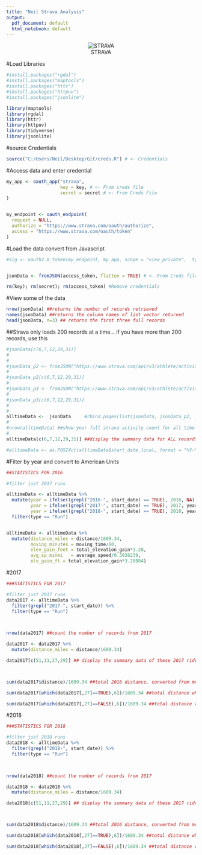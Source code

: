 ```yaml
---
title: "Neil Strava Analysis"
output:
  pdf_document: default
  html_notebook: default
---
```

<center>
![STRAVA](http://www.thesmugglersportive.co.uk/wp-content/uploads/2016/03/Strava-Logo.png)
</center>

#Load Libraries 
```r
#install.packages("rgdal")
#install.packages("maptools")
#install.packages("httr")
#install.packages("httpuv")
#install.packages("jsonlite")

library(maptools)
library(rgdal)   
library(httr)
library(httpuv)
library(tidyverse)
library(jsonlite)
```


#source Credentials

```r
source("C:/Users/Neil/Desktop/Git/creds.R") # <- Credentials
```

#Access data and enter credential
```r

my_app <- oauth_app("strava",
                    key = key, # <- From creds file
                    secret = secret # <- From Creds File
)


my_endpoint <- oauth_endpoint(
  request = NULL,
  authorize = "https://www.strava.com/oauth/authorize",
  access = "https://www.strava.com/oauth/token"
)

```

#Load the data convert from Javascript
```r
#sig <- oauth2.0_token(my_endpoint, my_app, scope = "view_private",  type = NULL, use_oob = FALSE, as_header = FALSE,   use_basic_auth = FALSE, cache = FALSE)


jsonData <- fromJSON(access_token, flatten = TRUE) # <- From Creds file

rm(key); rm(secret); rm(access_token) #Remove credentials

```


#View some of the data
```r
nrow(jsonData) ##returns the number of records retrieved
names(jsonData) ##returns the column names of list vector returned
head(jsonData, n=3) ## returns the first three full records
```

##Strava only loads 200 records at a time... if you have more than 200 records, use this
```r
#jsonData[c(6,7,12,29,31)]
#
#
#jsonData_p2 <- fromJSON("https://www.strava.com/api/v3/athlete/activities?access_token=5017dd6afa6bfab93bf3cef07961193961a5cdf1&per_page=200&page=2", flatten = TRUE)
#
#jsonData_p2[c(6,7,12,29,31)]
#
#jsonData_p3 <- fromJSON("https://www.strava.com/api/v3/athlete/activities?access_token=5017dd6afa6bfab93bf3cef07961193961a5cdf1&per_page=200&page=3", flatten = TRUE)
#
#jsonData_p3[c(6,7,12,29,31)]
#
#
alltimeData <-  jsonData     #rbind.pages(list(jsonData, jsonData_p2, jsonData_p3)) ##combines the three list vectors into one
#
#nrow(alltimeData) ##show your full strava activity count for all time
#
alltimeData[c(6,7,12,29,31)] ##display the summary data for ALL records

#alltimeData <- as.POSIXct(alltimeData$start_date_local, format = "%Y-%m-%dT%TZ") #convert from character to date


```

#Filter by year and convert to American Units
```r

##STATISTICS FOR 2016

#filter just 2017 runs

alltimeData <- alltimeData %>% 
  mutate(year = ifelse((grepl("2016-", start_date) == TRUE), 2016, NA),
         year = ifelse((grepl("2017-", start_date) == TRUE), 2017, year),
         year = ifelse((grepl("2018-", start_date) == TRUE), 2018, year))  %>% 
  filter(type == "Run")


alltimeData <- alltimeData %>% 
  mutate(distance_miles = distance/1609.34,
         moving_minutes = moving_time/60,
         elev_gain_feet = total_elevation_gain*3.28,
         avg_sp_minmi   = average_speed/0.3926239,
         elv_gain_ft = total_elevation_gain*3.28084)
```

#2017
```r


###STATISTICS FOR 2017

#filter just 2017 runs
data2017 <- alltimeData %>% 
  filter(grepl("2017-", start_date)) %>% 
  filter(type == "Run")
  


nrow(data2017) ##count the number of records from 2017

data2017 <- data2017 %>% 
  mutate(distance_miles = distance/1609.34)

data2017[c(51,11,27,29)] ## display the summary data of these 2017 rides



sum(data2017$distance)/1609.34 ##total 2016 distance, converted from meters to miles

sum(data2017[which(data2017[,27]==TRUE),6])/1609.34 ##total distance where Commute = True, also converted from meters to miles

sum(data2017[which(data2017[,27]==FALSE),6])/1609.34 ##total distance where Commute = False, again converted from meters to miles

```


#2018
```r


###STATISTICS FOR 2018

#filter just 2018 runs
data2018 <- alltimeData %>% 
  filter(grepl("2018-", start_date)) %>% 
  filter(type == "Run")
  


nrow(data2018) ##count the number of records from 2017

data2018 <- data2018 %>% 
  mutate(distance_miles = distance/1609.34)

data2018[c(51,11,27,29)] ## display the summary data of these 2017 rides



sum(data2018$distance)/1609.34 ##total 2016 distance, converted from meters to miles

sum(data2018[which(data2018[,27]==TRUE),6])/1609.34 ##total distance where Commute = True, also converted from meters to miles

sum(data2018[which(data2018[,27]==FALSE),6])/1609.34 ##total distance where Commute = False, again converted from meters to miles

```


